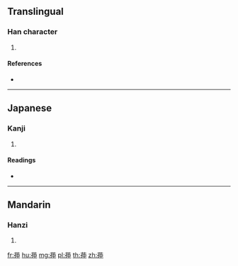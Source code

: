 {{character info/new}}
==Translingual==

===Han character===
{{Han char|rn=140|rad=艸|as=06|sn=12|four=|canj=TOL}}

# {{defn|Han|sort=艸06}}

====References====
* {{Han ref|kx=1029.150|dkj=30926|dj=1488.090|hdz=53206.030|uh=833D|ud=33597}}

----

==Japanese==

===Kanji===
{{ja-kanji|grade=|rs=艸06}}

# {{defn|lang=ja|sort=艸06}}

====Readings====
* {{ja-readings|on=[[ちゅう]] (chū), [[じゆ]] (jiyu)|kun=[[むらがる]] (muragaru)|nanori=}}

----

==Mandarin==

===Hanzi===
{{cmn-hanzi|pin=[[zhòng]] ([[zhong4]])|wg=chung<sup>4</sup>}}

# {{defn|lang=cmn|sort=艸06}}

[[fr:茽]]
[[hu:茽]]
[[mg:茽]]
[[pl:茽]]
[[th:茽]]
[[zh:茽]]